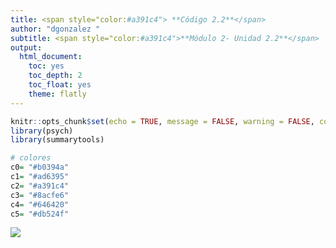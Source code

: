 ```yaml
---
title: <span style="color:#a391c4"> **Código 2.2**</span>  
author: "dgonzalez "
subtitle: <span style="color:#a391c4">**Módulo 2- Unidad 2.2**</span>
output:
  html_document:
    toc: yes
    toc_depth: 2
    toc_float: yes
    theme: flatly
---
```


```r
knitr::opts_chunk$set(echo = TRUE, message = FALSE, warning = FALSE, comment = NA)
library(psych)
library(summarytools)

# colores
c0= "#b0394a"
c1= "#ad6395"
c2= "#a391c4"
c3= "#8acfe6"
c4= "#646420"
c5= "#db524f" 

```


![](img/banner2.png)

<br/><br/>

<br/><br/>


 
